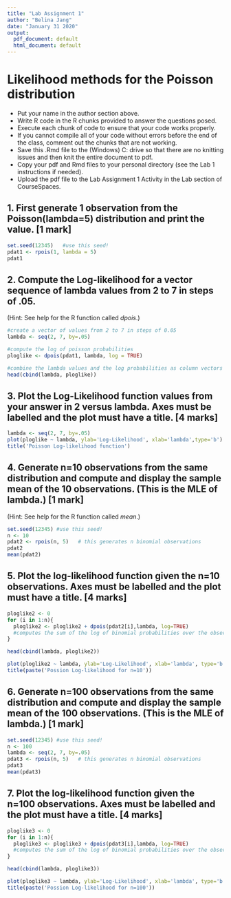 ```yaml
---
title: "Lab Assignment 1"
author: "Belina Jang"
date: "January 31 2020"
output:
  pdf_document: default
  html_document: default
---
```


# Likelihood methods for the Poisson distribution

* Put your name in the author section above.
* Write R code in the R chunks provided to answer the questions posed.
* Execute each chunk of code to ensure that your code works properly.
* If you cannot compile all of your code without errors before the end of the class, 
comment out the chunks that are not working.
* Save this .Rmd file to the (Windows) C: drive so that there are no knitting issues and then knit the entire document to pdf.
* Copy your pdf and Rmd files to your personal directory (see the Lab 1 instructions if needed).
* Upload the pdf file to the Lab Assignment 1 Activity in the 
Lab section of CourseSpaces. 

## 1.  First generate 1 observation from the Poisson(lambda=5) distribution and print the value. [1 mark]


```r
set.seed(12345)   #use this seed!
pdat1 <- rpois(1, lambda = 5)
pdat1
```

## 2.  Compute the Log-likelihood for a vector sequence of lambda values from 2 to 7 in steps of .05. 
(Hint:  See help for the R function called *dpois*.)

```r
#create a vector of values from 2 to 7 in steps of 0.05
lambda <- seq(2, 7, by=.05)

#compute the log of poisson probabilities
ploglike <- dpois(pdat1, lambda, log = TRUE)

#combine the lambda values and the log probabilities as column vectors
head(cbind(lambda, ploglike))
```


## 3. Plot the Log-Likelihood function values from your answer in 2 versus lambda. Axes must be labelled and the plot must have a title. [4 marks]

```r
lambda <- seq(2, 7, by=.05)
plot(ploglike ~ lambda, ylab='Log-Likelihood', xlab='lambda',type='b')
title('Poisson Log-likelihood function')
```


## 4.  Generate n=10 observations from the same distribution and compute and display the sample mean of the 10 observations.  (This is the MLE of lambda.) [1 mark]
(Hint:  See help for the R function called *mean*.)

```r
set.seed(12345) #use this seed!
n <- 10
pdat2 <- rpois(n, 5)   # this generates n binomial observations
pdat2
mean(pdat2)
```

## 5.  Plot the log-likelihood function given the n=10 observations.  Axes must be labelled and the plot must have a title. [4 marks]

```r

ploglike2 <- 0
for (i in 1:n){
  ploglike2 <- ploglike2 + dpois(pdat2[i],lambda, log=TRUE)  
  #computes the sum of the log of binomial probabilities over the observations
} 

head(cbind(lambda, ploglike2))

plot(ploglike2 ~ lambda, ylab='Log-Likelihood', xlab='lambda', type='b')
title(paste('Possion Log-likelihood for n=10'))
```

## 6.  Generate n=100 observations from the same distribution and compute and display the sample mean of the 100 observations.  (This is the MLE of lambda.) [1 mark]


```r
set.seed(12345) #use this seed!
n <- 100
lambda <- seq(2, 7, by=.05)
pdat3 <- rpois(n, 5)   # this generates n binomial observations
pdat3
mean(pdat3)
```

## 7.  Plot the log-likelihood function given the n=100 observations.  Axes must be labelled and the plot must have a title. [4 marks]

```r
ploglike3 <- 0
for (i in 1:n){
  ploglike3 <- ploglike3 + dpois(pdat3[i],lambda, log=TRUE)  
  #computes the sum of the log of binomial probabilities over the observations
} 

head(cbind(lambda, ploglike3))

plot(ploglike3 ~ lambda, ylab='Log-Likelihood', xlab='lambda', type='b')
title(paste('Possion Log-likelihood for n=100'))
```

